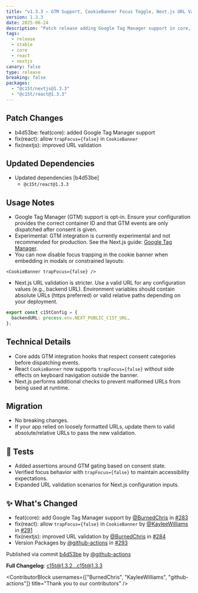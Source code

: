 ```yaml
---
title: "v1.3.3 — GTM Support, CookieBanner Focus Toggle, Next.js URL Validation"
version: 1.3.3
date: 2025-06-24
description: "Patch release adding Google Tag Manager support in core, allowing trapFocus={false} in CookieBanner, improving URL validation in Next.js, and updating React dependency."
tags:
  - release
  - stable
  - core
  - react
  - nextjs
canary: false
type: release
breaking: false
packages:
  - "@c15t/nextjs@1.3.3"
  - "@c15t/react@1.3.3"
---
```


## Patch Changes

- b4d53be: feat(core): added Google Tag Manager support
- fix(react): allow `trapFocus={false}` in `CookieBanner`
- fix(nextjs): improved URL validation

## Updated Dependencies

- Updated dependencies [b4d53be]
  - `@c15t/react@1.3.3`

## Usage Notes

- Google Tag Manager (GTM) support is opt-in. Ensure your configuration provides the correct container ID and that GTM events are only dispatched after consent is given.
- Experimental: GTM integration is currently experimental and not recommended for production. See the Next.js guide: [Google Tag Manager](https://c15t.com/docs/frameworks/next/google-tag-manager).
- You can now disable focus trapping in the cookie banner when embedding in modals or constrained layouts:

```tsx
<CookieBanner trapFocus={false} />
```

- Next.js URL validation is stricter. Use a valid URL for any configuration values (e.g., backend URL). Environment variables should contain absolute URLs (https preferred) or valid relative paths depending on your deployment.

```ts
export const c15tConfig = {
  backendURL: process.env.NEXT_PUBLIC_C15T_URL,
};
```

## Technical Details

- Core adds GTM integration hooks that respect consent categories before dispatching events.
- React `CookieBanner` now supports `trapFocus={false}` without side effects on keyboard navigation outside the banner.
- Next.js performs additional checks to prevent malformed URLs from being used at runtime.

## Migration

- No breaking changes.
- If your app relied on loosely formatted URLs, update them to valid absolute/relative URLs to pass the new validation.

## 🧪 Tests

- Added assertions around GTM gating based on consent state.
- Verified focus behavior with `trapFocus={false}` to maintain accessibility expectations.
- Expanded URL validation scenarios for Next.js configuration inputs.

## ✨ What's Changed

- feat(core): add Google Tag Manager support by [@BurnedChris](https://github.com/BurnedChris) in [#283](https://github.com/c15t/c15t/pull/283)
- fix(react): allow `trapFocus={false}` in `CookieBanner` by [@KayleeWilliams](https://github.com/KayleeWilliams) in [#291](https://github.com/c15t/c15t/pull/291)
- fix(nextjs): improved URL validation by [@BurnedChris](https://github.com/BurnedChris) in [#284](https://github.com/c15t/c15t/pull/284)
- Version Packages by [@github-actions](https://github.com/github-actions) in [#293](https://github.com/c15t/c15t/pull/293)

Published via commit [b4d53be](https://github.com/c15t/c15t/commit/b4d53be) by [@github-actions](https://github.com/github-actions)

**Full Changelog**: [c15t@1.3.2...c15t@1.3.3](https://github.com/c15t/c15t/compare/c15t@1.3.2...c15t@1.3.3)

<ContributorBlock usernames={["BurnedChris", "KayleeWilliams", "github-actions"]} title="Thank you to our contributors" />


